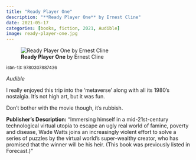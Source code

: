 ```yaml
---
title: "Ready Player One"
description: "**Ready Player One** by Ernest Cline"
date: 2021-05-17
categories: [books, fiction, 2021, Audible]
image: ready-player-one.jpg
---
```

![**Ready Player One** by Ernest Cline](ready-player-one.jpg){fig-align="left"}

<sup>isbn-13: 9780307887436</sup>

*Audible*

I really enjoyed this trip into the 'metaverse' along with all its 1980's
nostalgia. It's not high art, but it was fun.

Don't bother with the movie though, it's rubbish.

**Publisher's Description:**
"Immersing himself in a mid-21st-century technological virtual utopia to
escape an ugly real world of famine, poverty and disease, Wade Watts joins
an increasingly violent effort to solve a series of puzzles by the virtual
world's super-wealthy creator, who has promised that the winner will be his
heir. (This book was previously listed in Forecast.)"
